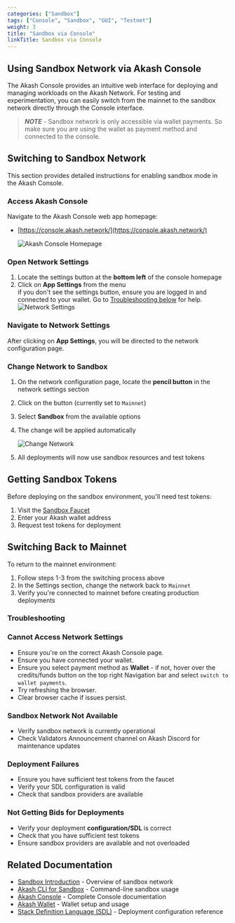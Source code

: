 ---
categories: ["Sandbox"]
tags: ["Console", "Sandbox", "GUI", "Testnet"]
weight: 3
title: "Sandbox via Console"
linkTitle: Sandbox via Console
---

## Using Sandbox Network via Akash Console

The Akash Console provides an intuitive web interface for deploying and managing workloads on the Akash Network. For testing and experimentation, you can easily switch from the mainnet to the sandbox network directly through the Console interface.

> _**NOTE**_ - Sandbox network is only accessible via wallet payments. So make sure you are using the wallet as payment method and connected to the console.

## Switching to Sandbox Network

This section provides detailed instructions for enabling sandbox mode in the Akash Console.

### Access Akash Console

Navigate to the Akash Console web app homepage:

- [https://console.akash.network/](https://console.akash.network/)

   ![Akash Console Homepage](https://miro.medium.com/v2/1*FZvpGJGaF_-mEW4vLQt62Q.png)

### Open Network Settings

1. Locate the settings button at the **bottom left** of the console homepage
2. Click on **App Settings** from the menu  
if you don't see the settings button, ensure you are logged in and connected to your wallet. Go to [Troubleshooting below](#troubleshooting) for help.
   ![Network Settings](https://miro.medium.com/v2/1*G-NbSAf6n72Xw44wQDwtqg.png)

### Navigate to Network Settings

After clicking on **App Settings**, you will be directed to the network configuration page.

### Change Network to Sandbox

1. On the network configuration page, locate the **pencil button** in the network settings section
2. Click on the button (currently set to `Mainnet`)
3. Select **Sandbox** from the available options
4. The change will be applied automatically

   ![Change Network](https://miro.medium.com/v2/1*k7sCogrqpSIjz3blklUdTw.png)

5. All deployments will now use sandbox resources and test tokens

## Getting Sandbox Tokens

Before deploying on the sandbox environment, you'll need test tokens:

1. Visit the [Sandbox Faucet](https://faucet.sandbox-01.aksh.pw/)
2. Enter your Akash wallet address
3. Request test tokens for deployment


## Switching Back to Mainnet

To return to the mainnet environment:

1. Follow steps 1-3 from the switching process above
2. In the Settings section, change the network back to `Mainnet`
3. Verify you're connected to mainnet before creating production deployments

### Troubleshooting

### Cannot Access Network Settings

- Ensure you're on the correct Akash Console page.
- Ensure you have connected your wallet.
- Ensure you select payment method as **Wallet** - if not, hover over the credits/funds button on the top right Navigation bar and select `switch to wallet payments`.
- Try refreshing the browser.
- Clear browser cache if issues persist.


### Sandbox Network Not Available

- Verify sandbox network is currently operational
- Check Validators Announcement channel on Akash Discord for maintenance updates

### Deployment Failures

- Ensure you have sufficient test tokens from the faucet
- Verify your SDL configuration is valid
- Check that sandbox providers are available

### Not Getting Bids for Deployments

- Verify your deployment **configuration/SDL** is correct
- Check that you have sufficient test tokens
- Ensure sandbox providers are available and not overloaded

## Related Documentation

- [Sandbox Introduction](/docs/deployments/sandbox/introduction/) - Overview of sandbox network
- [Akash CLI for Sandbox](/docs/deployments/sandbox/installation/) - Command-line sandbox usage
- [Akash Console](/docs/deployments/akash-console/) - Complete Console documentation
- [Akash Wallet](/docs/getting-started/akash-wallet/) - Wallet setup and usage
- [Stack Definition Language (SDL)](/docs/getting-started/stack-definition-language/) - Deployment configuration reference
